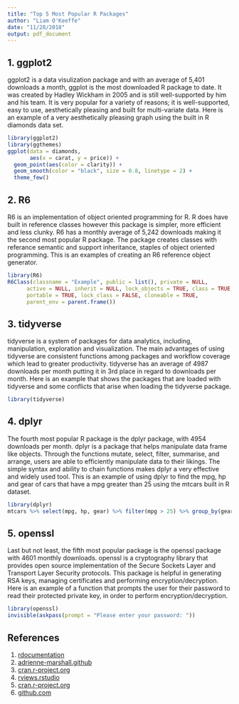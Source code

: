 ```yaml
---
title: "Top 5 Most Popular R Packages"
author: "Liam O'Keeffe"
date: "11/28/2018"
output: pdf_document
---
```


## 1. ggplot2
ggplot2 is a data visulization package and with an average of 5,401 downloads a month, ggplot is the most downloaded R package to date. It was created by Hadley Wickham in 2005 and is still well-supported by him and his team. It is very popular for a variety of reasons; it is well-supported, easy to use, aesthetically pleasing and built for multi-variate data. Here is an example of a very aesthetically pleasing graph using the built in R diamonds data set.

```r
library(ggplot2)
library(ggthemes)
ggplot(data = diamonds, 
       aes(x = carat, y = price)) +
  geom_point(aes(color = clarity)) +
  geom_smooth(color = "black", size = 0.8, linetype = 2) +
  theme_few()
```

## 2. R6
R6 is an implementation of object oriented programming for R. R does have built in reference classes however this package is simpler, more efficient and less clunky. R6 has a monthly average of 5,242 downloads making it the second most popular R package. The package creates classes with referance semantic and support inheritance, staples of object oriented programming. This is an examples of creating an R6 reference object generator.

```r
library(R6)
R6Class(classname = "Example", public = list(), private = NULL,
      active = NULL, inherit = NULL, lock_objects = TRUE, class = TRUE,
      portable = TRUE, lock_class = FALSE, cloneable = TRUE,
      parent_env = parent.frame())
```

## 3. tidyverse
tidyverse is a system of packages for data analytics, including, manipulation, exploration and visualization. The main advantages of using tidyverse are consistent functions among packages and workflow coverage which lead to greater productivity. tidyverse has an average of 4987 downloads per month putting it in 3rd place in regard to downloads per month. Here is an example that shows the packages that are loaded with tidyverse and some conflicts that arise when loading the tidyverse package.

```r
library(tidyverse)
```

## 4. dplyr
The fourth most popular R package is the dplyr package, with 4954 downloads per month. dplyr is a package that helps manipulate data frame like objects. Through the functions mutate, select, filter, summarise, and arrange, users are able to efficiently manipulate data to their likings. The simple syntax and ability to chain functions makes dplyr a very effective and widely used tool. This is an example of using dplyr to find the mpg, hp and gear of cars that have a mpg greater than 25 using the mtcars built in R dataset.

```r
library(dplyr)
mtcars %>% select(mpg, hp, gear) %>% filter(mpg > 25) %>% group_by(gear)
```

## 5. openssl
Last but not least, the fifth most popular package is the openssl package with 4601 monthly downloads. openssl is a cryptography library that provides open source implementation of the Secure Sockets Layer and Transport Layer Security protocols. This package is helpful in generating RSA keys, managing certificates and performing encryption/decryption. Here is an example of a function that prompts the user for their password to read their protected private key, in order to perform encryption/decryption.

```r
library(openssl)
invisible(askpass(prompt = "Please enter your password: "))
```


## References
1. [rdocumentation](https://www.rdocumentation.org/trends)
2. [adrienne-marshall.github](https://adrienne-marshall.github.io/ggplot2_workshop/)
3. [cran.r-project.org](https://cran.r-project.org/web/packages/R6/R6.pdf)
4. [rviews.rstudio](https://rviews.rstudio.com/2017/06/08/what-is-the-tidyverse/)
5. [cran.r-project.org](https://cran.r-project.org/web/packages/openssl/openssl.pdf)
6. [github.com](https://github.com/adam-p/markdown-here/wiki/Markdown-Cheatsheet#lists)

